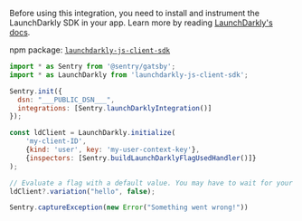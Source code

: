 Before using this integration, you need to install and instrument the LaunchDarkly SDK in your app. Learn more by reading [LaunchDarkly's docs](https://docs.launchdarkly.com/sdk/client-side/javascript).

npm package: [`launchdarkly-js-client-sdk`](https://www.npmjs.com/package/launchdarkly-js-client-sdk)

```javascript
import * as Sentry from '@sentry/gatsby';
import * as LaunchDarkly from 'launchdarkly-js-client-sdk';

Sentry.init({
  dsn: "___PUBLIC_DSN___",
  integrations: [Sentry.launchDarklyIntegration()]
});

const ldClient = LaunchDarkly.initialize(
    'my-client-ID',
    {kind: 'user', key: 'my-user-context-key'},
    {inspectors: [Sentry.buildLaunchDarklyFlagUsedHandler()]}
);

// Evaluate a flag with a default value. You may have to wait for your client to initialize first.
ldClient?.variation("hello", false);

Sentry.captureException(new Error("Something went wrong!"))
```
